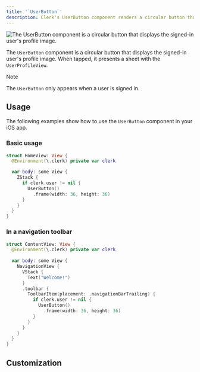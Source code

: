 ```yaml
---
title: '`UserButton`'
description: Clerk's UserButton component renders a circular button that displays the current user's profile image and opens the user profile when tapped.
---
```


![The `UserButton` component is a circular button that displays the signed-in user's profile image.](/docs/images/ui-components/ios-user-button.png)

The `UserButton` component is a circular button that displays the signed-in user's profile image. When tapped, it presents a sheet with the `UserProfileView`.

> [!NOTE]
> The `UserButton` only appears when a user is signed in.

## Usage

The following examples show how to use the `UserButton` component in your iOS app.

### Basic usage

```swift
struct HomeView: View {
  @Environment(\.clerk) private var clerk

  var body: some View {
    ZStack {
      if clerk.user != nil {
        UserButton()
          .frame(width: 36, height: 36)
      }
    }
  }
}
```

### In a navigation toolbar

```swift
struct ContentView: View {
  @Environment(\.clerk) private var clerk
  
  var body: some View {
    NavigationView {
      VStack {
        Text("Welcome!")
      }
      .toolbar {
        ToolbarItem(placement: .navigationBarTrailing) {
          if clerk.user != nil {
            UserButton()
              .frame(width: 36, height: 36)
          }
        }
      }
    }
  }
}
```

## Customization

<Include src="_partials/ios/customization" />
